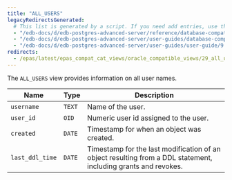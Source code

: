 ```yaml
---
title: "ALL_USERS"
legacyRedirectsGenerated:
  # This list is generated by a script. If you need add entries, use the `legacyRedirects` key.
  - "/edb-docs/d/edb-postgres-advanced-server/reference/database-compatibility-for-oracle-developers-reference-guide/9.6/Database_Compatibility_for_Oracle_Developers_Reference_Guide.1.131.html"
  - "/edb-docs/d/edb-postgres-advanced-server/user-guides/database-compatibility-for-oracle-developers-guide/9.5/Database_Compatibility_for_Oracle_Developers_Guide.1.246.html"
  - "/edb-docs/d/edb-postgres-advanced-server/user-guides/user-guide/9.5/EDB_Postgres_Enterprise_Guide.1.192.html"
redirects:
  - /epas/latest/epas_compat_cat_views/oracle_compatible_views/29_all_users/ #generated for docs/epas/reorg-role-use-case-mode
---
```


<div id="all_users" class="registered_link"></div>

The `ALL_USERS` view provides information on all user names.

| Name            | Type   | Description                                                                                                    |
| --------------- | ------ | -------------------------------------------------------------------------------------------------------------- |
| `username`      | `TEXT` | Name of the user.                                                                                              |
| `user_id`       | `OID`  | Numeric user id assigned to the user.                                                                          |
| `created`       | `DATE` | Timestamp for when an object was created.                                                                       |
| `last_ddl_time` | `DATE` | Timestamp for the last modification of an object resulting from a DDL statement, including grants and revokes.  |
